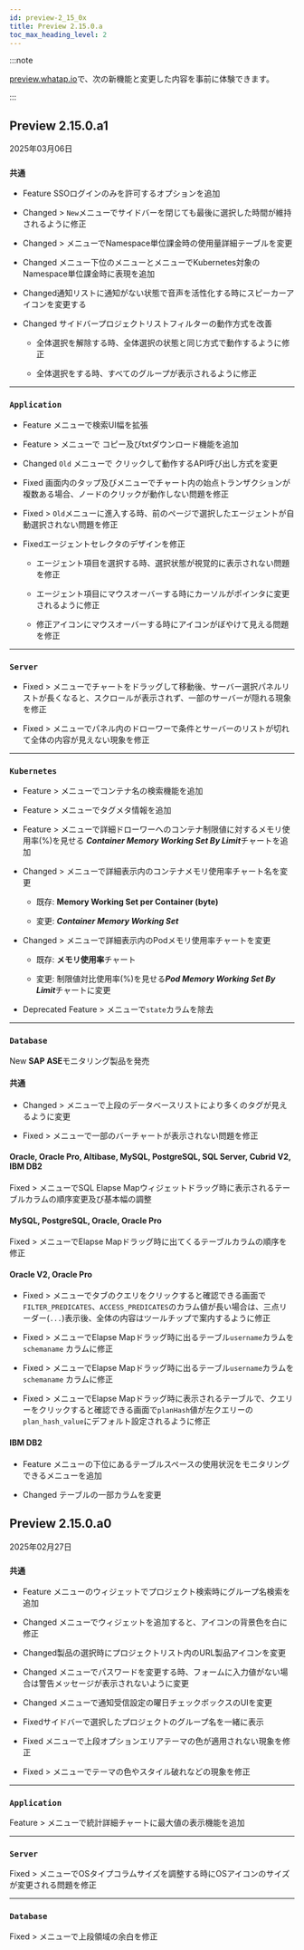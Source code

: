 ```yaml
---
id: preview-2_15_0x
title: Preview 2.15.0.a
toc_max_heading_level: 2
---
```


<head>
<meta name="robots" content="noindex, nofollow"/>
</head>

:::note

[preview.whatap.io](https://preview.whatap.io)で、次の新機能と変更した内容を事前に体験できます。 

:::

## Preview 2.15.0.a1

2025年03月06日

<div class='indentTab'>

### `共通`

- <Status priority='1'>Feature</Status> SSOログインのみを許可するオプションを追加

- <Status priority='1'>Changed</Status> <Cmdname sid="side_analysis" className="uitext" /> &gt; <Cmdname sid="side_metricsChart" className="uitext" /> <code class="newfunc">New</code>メニューでサイドバーを閉じても最後に選択した時間が維持されるように修正

- <Status priority='1'>Changed</Status> <Cmdname sid="side_myUsage" className="uitext" /> &gt; <Cmdname sid="side_adminMetering" className="uitext" /> メニューでNamespace単位課金時の使用量詳細テーブルを変更

- <Status priority='1'>Changed</Status> <Cmdname sid="side_myUsage" className="uitext" />メニュー下位の<Cmdname sid="side_paymentHistory" className="uitext" />メニューと<Cmdname sid="side_billingPreview" className="uitext" />メニューでKubernetes対象のNamespace単位課金時に表現を追加

- <Status priority='1'>Changed</Status>通知リストに通知がない状態で音声を活性化する時にスピーカーアイコンを変更する

- <Status priority='1'>Changed</Status> サイドバープロジェクトリストフィルターの動作方式を改善

  - 全体選択を解除する時、全体選択の状態と同じ方式で動作するように修正

  - 全体選択をする時、すべてのグループが表示されるように修正

---

### `Application`

- <Status priority='1'>Feature</Status> <Cmdname sid="side_agentsConfiguration" className="uitext" />メニューで検索UI幅を拡張

- <Status priority='1'>Feature</Status> <Cmdname sid="side_agentsConfiguration" className="uitext" /> &gt; <Cmdname sid="side_loadedClasses" className="uitext" />メニューで<Cmdname sid="TTL08085" className="uitext" /> コピー及びtxtダウンロード機能を追加

- <Status priority='1'>Changed</Status> <Cmdname sid="side_agentSettingOld" className="uitext" /> <code class='oldfunc'>Old</code> メニューで <Cmdname sid="apply_all" className="uitext" />クリックして動作するAPI呼び出し方式を変更

- <Status priority='0'>Fixed</Status> <Cmdname sid="TTL06209" className="uitext" />画面内の<Cmdname sid="TTL06377" className="uitext" />タップ及び<Cmdname sid="side_multi_server_tx_trace" className="uitext" />メニューでチャート内の始点トランザクションが複数ある場合、ノードのクリックが動作しない問題を修正

- <Status priority='0'>Fixed</Status> <Cmdname sid="side_agentsConfiguration" className="uitext" /> &gt; <Cmdname sid="side_agentSettingOld" className="uitext" /> <code class="oldfunc">Old</code>メニューに進入する時、前のページで選択したエージェントが自動選択されない問題を修正

- <Status priority='0'>Fixed</Status>エージェントセレクタのデザインを修正

  - エージェント項目を選択する時、選択状態が視覚的に表示されない問題を修正

  - エージェント項目にマウスオーバーする時にカーソルがポインタに変更されるように修正

  - 修正アイコンにマウスオーバーする時にアイコンがぼやけて見える問題を修正

---

### `Server`

- <Status priority='0'>Fixed</Status> <Cmdname sid="side_dashboard" className="uitext" /> &gt; <Cmdname sid="sms_resource_board" className="uitext" />メニューで<Cmdname sid="side_resourceMap" className="uitext" />チャートをドラッグして<Cmdname sid="side_resourceMap" className="uitext" />移動後、サーバー選択パネルリストが長くなると、スクロールが表示されず、一部のサーバーが隠れる現象を修正

- <Status priority='0'>Fixed</Status> <Cmdname sid="side_serverList" className="uitext" /> &gt; <Cmdname sid="side_serverDetail" className="uitext" />メニューで<Cmdname sid="server_info" className="uitext" />パネル内の<Cmdname sid="server_alert_list" className="uitext" />ドローワーで条件とサーバーのリストが切れて全体の内容が見えない現象を修正

---

### `Kubernetes`

- <Status priority='1'>Feature</Status> <Cmdname sid="side_container" className="uitext" /> &gt; <Cmdname sid="side_oomContainer" className="uitext" />メニューでコンテナ名の検索機能を追加

- <Status priority='1'>Feature</Status> <Cmdname sid="side_container" className="uitext" /> &gt; <Cmdname sid="side_oomContainer" className="uitext" />メニューでタグメタ情報を追加

- <Status priority='1'>Feature</Status> <Cmdname sid="side_container" className="uitext" /> &gt; <Cmdname sid="side_oomContainer" className="uitext" />メニューで詳細ドローワーへのコンテナ制限値に対するメモリ使用率(%)を見せる ***Container Memory Working Set By Limit***チャートを追加

- <Status priority='1'>Changed</Status> <Cmdname sid="side_container" className="uitext" /> &gt; <Cmdname sid="side_oomContainer" className="uitext" />メニューで詳細表示内のコンテナメモリ使用率チャート名を変更

  - 既存: **Memory Working Set per Container (byte)**

  - 変更: ***Container Memory Working Set***

- <Status priority='1'>Changed</Status> <Cmdname sid="side_container" className="uitext" /> &gt; <Cmdname sid="side_oomContainer" className="uitext" /> メニューで詳細表示内のPodメモリ使用率チャートを変更

  - 既存: **メモリ使用率**チャート

  - 変更: 制限値対比使用率(%)を見せる***Pod Memory Working Set By Limit***チャートに変更

- <Status priority='1'>Deprecated</Status> <Status priority='1'>Feature</Status> <Cmdname sid="side_container" className="uitext" /> &gt; <Cmdname sid="side_oomContainer" className="uitext" />メニューで`state`カラムを除去

---

### `Database`

<Status priority='1'>New</Status> **SAP ASE**モニタリング製品を発売

#### 共通

- <Status priority='1'>Changed</Status> <Cmdname sid="side_dashboard" className="uitext" /> &gt; <Cmdname sid="side_dbMonitoring" className="uitext" />メニューで上段のデータベースリストにより多くのタグが見えるように変更

- <Status priority='0'>Fixed</Status> <Cmdname sid="side_analysis" className="uitext" /> &gt; <Cmdname sid="side_dbLockTree" className="uitext" />メニューで一部のバーチャートが表示されない問題を修正

#### Oracle, Oracle Pro, Altibase, MySQL, PostgreSQL, SQL Server, Cubrid V2, IBM DB2

<Status priority='0'>Fixed</Status> <Cmdname sid="side_dashboard" className="uitext" /> &gt; <Cmdname sid="side_multiInstance" className="uitext" />メニューで<UI>SQL Elapse Map</UI>ウィジェットドラッグ時に表示されるテーブルカラムの順序変更及び基本幅の調整

#### MySQL, PostgreSQL, Oracle, Oracle Pro

<Status priority='0'>Fixed</Status> <Cmdname sid="side_dashboard" className="uitext" /> &gt; <Cmdname sid="side_flexboard" className="uitext" />メニューで<UI>Elapse Map</UI>ドラッグ時に出てくるテーブルカラムの順序を修正

#### Oracle V2, Oracle Pro

- <Status priority='0'>Fixed</Status> <Cmdname sid="side_dashboard" className="uitext" /> &gt; <Cmdname sid="side_dbMonitoring" className="uitext" />メニューで<Cmdname sid="active_sessions" className="uitext" />タブのクエリをクリックすると確認できる<Cmdname sid="TTL06224" className="uitext" />画面で`FILTER_PREDICATES`、`ACCESS_PREDICATES`のカラム値が長い場合は、三点リーダー(`...`)表示後、全体の内容はツールチップで案内するように修正

- <Status priority='0'>Fixed</Status> <Cmdname sid="side_dashboard" className="uitext" /> &gt; <Cmdname sid="side_flexboard" className="uitext" />メニューで<UI>Elapse Map</UI>ドラッグ時に出るテーブル`username`カラムを`schemaname` カラムに修正

- <Status priority='0'>Fixed</Status> <Cmdname sid="side_dashboard" className="uitext" /> &gt; <Cmdname sid="side_multiInstance" className="uitext" />メニューで<UI>Elapse Map</UI>ドラッグ時に出るテーブル`username`カラムを`schemaname` カラムに修正

- <Status priority='0'>Fixed</Status> <Cmdname sid="side_dashboard" className="uitext" /> &gt; <Cmdname sid="side_multiInstance" className="uitext" />メニューで<UI>Elapse Map</UI>ドラッグ時に表示されるテーブルで、クエリーをクリックすると確認できる<Cmdname sid="TTL06224" className="uitext" />画面で`planHash`値が左クエリーの`plan_hash_value`にデフォルト設定されるように修正

#### IBM DB2

- <Status priority='1'>Feature</Status> <Cmdname sid="side_reportStat" className="uitext" /> メニューの下位にあるテーブルスペースの使用状況をモニタリングできる<Cmdname sid="side_tableSpace" className="uitext" />メニューを追加

- <Status priority='1'>Changed</Status> <Cmdname sid="lock_tree" className="uitext" />テーブルの一部カラムを変更

</div>

## Preview 2.15.0.a0

2025年02月27日

<div class='indentTab'>

### `共通`

- <Status priority='1'>Feature</Status> <Cmdname sid="side_flexboard" className="uitext" />メニューのウィジェットでプロジェクト検索時にグループ名検索を追加

- <Status priority='1'>Changed</Status> <Cmdname sid="side_flexboard" className="uitext" />メニューでウィジェットを追加すると、アイコンの背景色を白に修正

- <Status priority='1'>Changed</Status>製品の選択時にプロジェクトリスト内のURL製品アイコンを変更

- <Status priority='1'>Changed</Status> <Cmdname sid="side_accountManagement" className="uitext" />メニューでパスワードを変更する時、フォームに入力値がない場合は警告メッセージが表示されないように変更

- <Status priority='1'>Changed</Status> <Cmdname sid="side_accountManagement" className="uitext" />メニューで通知受信設定の曜日チェックボックスのUIを変更

- <Status priority='0'>Fixed</Status>サイドバーで選択したプロジェクトのグループ名を一緒に表示

- <Status priority='0'>Fixed</Status> <Cmdname sid="side_report" className="uitext" />メニューで上段オプションエリアテーマの色が適用されない現象を修正

- <Status priority='0'>Fixed</Status>  <Cmdname sid="side_management" className="uitext" /> &gt; <Cmdname sid="side_maintenancePlan" className="uitext" />メニューでテーマの色やスタイル破れなどの現象を修正

---

### `Application`

<Status priority='1'>Feature</Status> <Cmdname sid="side_statistics" className="uitext" /> &gt; <Cmdname sid="side_tx" className="uitext" />メニューで統計詳細チャートに最大値の表示機能を追加

---

### `Server`

<Status priority='0'>Fixed</Status> <Cmdname sid="side_serverList" className="uitext" /> &gt; <Cmdname sid="side_serverInventory" className="uitext" />メニューでOSタイプコラムサイズを調整する時にOSアイコンのサイズが変更される問題を修正

---

### `Database`

<Status priority='0'>Fixed</Status> <Cmdname sid="side_dashboard" className="uitext" /> &gt; <Cmdname sid="side_multiInstance" className="uitext" />メニューで上段領域の余白を修正

</div>
